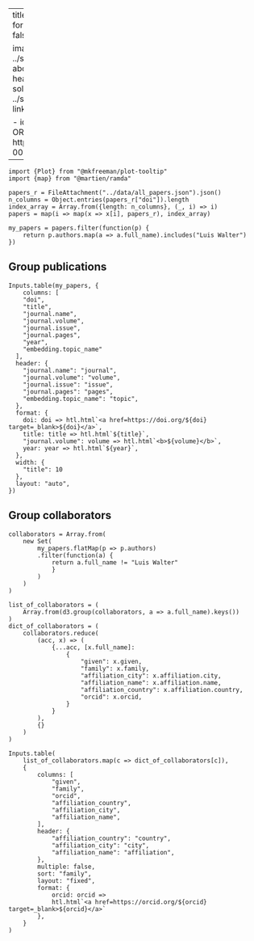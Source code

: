 
---
title: "Luis Walter"
format:
  html:
    echo: false
    keep-hidden: true

image: ../static/luis_w.png
about:
  id: hero-heading
  template: solana
  image: ../static/luis_w.png
  links:

    - icon: orcid
      text: ORCID
      href: https://orcid.org/0009-0000-0113-6215
---


```ojs
import {Plot} from "@mkfreeman/plot-tooltip"
import {map} from "@martien/ramda"

papers_r = FileAttachment("../data/all_papers.json").json()
n_columns = Object.entries(papers_r["doi"]).length
index_array = Array.from({length: n_columns}, (_, i) => i)
papers = map(i => map(x => x[i], papers_r), index_array)

my_papers = papers.filter(function(p) {
    return p.authors.map(a => a.full_name).includes("Luis Walter")
})
```

:::{#hero-heading}






:::

## Group publications

```ojs
Inputs.table(my_papers, {
    columns: [
    "doi",
    "title",
    "journal.name",
    "journal.volume",
    "journal.issue",
    "journal.pages",
    "year",
    "embedding.topic_name"
  ],
  header: {
    "journal.name": "journal",
    "journal.volume": "volume",
    "journal.issue": "issue",
    "journal.pages": "pages",
    "embedding.topic_name": "topic",
  },
  format: {
    doi: doi => htl.html`<a href=https://doi.org/${doi} target=_blank>${doi}</a>`,
    title: title => htl.html`${title}`,
    "journal.volume": volume => htl.html`<b>${volume}</b>`,
    year: year => htl.html`${year}`,
  },
  width: {
    "title": 10
  },
  layout: "auto",
})
```

## Group collaborators

```ojs
collaborators = Array.from(
    new Set(
        my_papers.flatMap(p => p.authors)
        .filter(function(a) {
            return a.full_name != "Luis Walter"
            }
        )
    )
)

list_of_collaborators = (
    Array.from(d3.group(collaborators, a => a.full_name).keys())
)
dict_of_collaborators = (
    collaborators.reduce(
        (acc, x) => (
            {...acc, [x.full_name]:
                {
                    "given": x.given,
                    "family": x.family,
                    "affiliation_city": x.affiliation.city,
                    "affiliation_name": x.affiliation.name,
                    "affiliation_country": x.affiliation.country,
                    "orcid": x.orcid,
                }
            }
        ),
        {}
    )
)

Inputs.table(
    list_of_collaborators.map(c => dict_of_collaborators[c]),
    {
        columns: [
            "given",
            "family",
            "orcid",
            "affiliation_country",
            "affiliation_city",
            "affiliation_name",
        ],
        header: {
            "affiliation_country": "country",
            "affiliation_city": "city",
            "affiliation_name": "affiliation",
        },
        multiple: false,
        sort: "family",
        layout: "fixed",
        format: {
            orcid: orcid =>
            htl.html`<a href=https://orcid.org/${orcid} target=_blank>${orcid}</a>`
        },
    }
)
```

